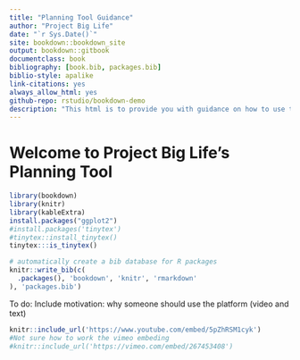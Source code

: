 ```yaml
--- 
title: "Planning Tool Guidance"
author: "Project Big Life"
date: "`r Sys.Date()`"
site: bookdown::bookdown_site
output: bookdown::gitbook
documentclass: book
bibliography: [book.bib, packages.bib]
biblio-style: apalike
link-citations: yes
always_allow_html: yes
github-repo: rstudio/bookdown-demo
description: "This html is to provide you with guidance on how to use the BATCH interface."
---
```


# Welcome to Project Big Life's Planning Tool

```r
library(bookdown)
library(knitr)
library(kableExtra)
install.packages("ggplot2")
#install.packages('tinytex')
#tinytex::install_tinytex()
tinytex:::is_tinytex()
```

```r
# automatically create a bib database for R packages
knitr::write_bib(c(
  .packages(), 'bookdown', 'knitr', 'rmarkdown'
), 'packages.bib')
```

To do: Include motivation: why someone should use the platform (video and text)

```r
knitr::include_url('https://www.youtube.com/embed/5pZhRSM1cyk')
#Not sure how to work the vimeo embeding
#knitr::include_url('https://vimeo.com/embed/267453408')
```